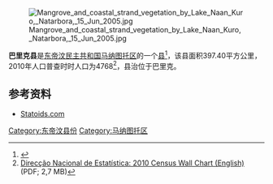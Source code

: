 [[File:Mangrove_and_coastal_strand_vegetation_by_Lake_Naan_Kuro,_Natarbora,_15_Jun_2005.jpg|thumb]]

'''巴里克县'''是[[东帝汶民主共和国|东帝汶民主共和国]][[马纳图托区|马纳图托区]]的一个[[县_(东帝汶)|县]]<ref>{{Cite web |url=http://statoids.com/ytl.html |title=存档副本 |accessdate=2015-09-28 |archive-date=2015-09-24 |archive-url=https://web.archive.org/web/20150924122734/http://www.statoids.com/ytl.html |dead-url=no }}</ref>，该县面积397.40平方公里，2010年人口普查时时人口为4768<ref name="Wall">[http://dne.mof.gov.tl/published/2010%20and%202011%20Publications/Wall%20Chart%20English/Wall%20Chart%20English%209%20June%202011.pdf Direcção Nacional de Estatística: 2010 Census Wall Chart (English)] {{webarchive|url=https://web.archive.org/web/20110812113436/http://dne.mof.gov.tl/published/2010%20and%202011%20Publications/Wall%20Chart%20English/Wall%20Chart%20English%209%20June%202011.pdf |date=2011-08-12 }} (PDF; 2,7 MB)</ref>，县治位于巴里克。

== 参考资料 ==
{{reflist}}
* [http://www.statoids.com/ytl.html Statoids.com] {{Wayback|url=http://www.statoids.com/ytl.html |date=20150924122734 }}

{{coord|8|51|17|S|126|03|56|E|region:TL-MT_type:landmark_source:kolossus-dewiki|display=title}}

[[Category:东帝汶县份|Category:东帝汶县份]]
[[Category:马纳图托区|Category:马纳图托区]]


{{EastTimor-geo-stub}}